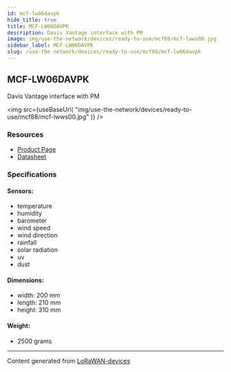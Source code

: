 ```yaml
---
id: mcf-lw06davpk
hide_title: true
title: MCF-LW06DAVPK
description: Davis Vantage interface with PM
image: img/use-the-network/devices/ready-to-use/mcf88/mcf-lwws00.jpg
sidebar_label: MCF-LW06DAVPK
slug: /use-the-network/devices/ready-to-use/mcf88/mcf-lw06davpk
---
```



## MCF-LW06DAVPK

Davis Vantage interface with PM

<img
src={useBaseUrl(
"img/use-the-network/devices/ready-to-use/mcf88/mcf-lwws00.jpg"
)}
/>

### Resources

- [Product Page](https://www.mcf88.it/prodotto/mcf-lw06davk/)
- [Datasheet](https://www.mcf88.it/wp-content/uploads/2020/07/MCF-LWWS06DAVK_DAVKP.pdf)

### Specifications

#### Sensors:
- temperature
- humidity
- barometer
- wind speed
- wind direction
- rainfall
- solar radiation
- uv
- dust
#### Dimensions:
- width: 200 mm
- length: 210 mm
- height: 310 mm
#### Weight: 
- 2500 grams



---
Content generated from [LoRaWAN-devices](https://github.com/TheThingsNetwork/lorawan-devices)